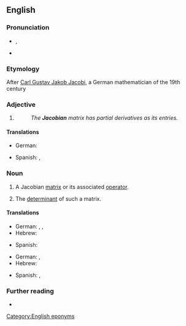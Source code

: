 ==English==

===Pronunciation===
* {{enPR|yä'kõ-bi-un}}, {{IPA|/ˈjɑː.kəʊ.bi.ən/|lang=en}}
* {{IPA|/dʒəˈkoʊbijɨn/|lang=en}}

===Etymology===
After [[w:Carl Gustav Jakob Jacobi|Carl Gustav Jakob Jacobi]], a German mathematician of the 19th century

===Adjective===
{{en-adj|-}}

# {{non-gloss definition|Used to specify certain [[mathematical]] [[object]]s named in honour of [[w:Carl Gustav Jacob Jacobi|C.&nbsp;G.&nbsp;J. Jacobi]].}}
#: ''The '''Jacobian''' matrix has partial derivatives as its entries.''

====Translations====
{{trans-top|in honor of Jacob}}
* German: {{t|de|Jacobi-}}
{{trans-mid}}
* Spanish: {{t|es|jacobiano|m|alt=jacobiano}}, {{t|es|jacobiana|f|alt=jacobiana}}
{{trans-bottom}}

===Noun===
{{en-noun}}

# {{lb|en|calculus}} A Jacobian [[matrix]] or its associated [[operator]].
# {{lb|en|calculus}} The [[determinant]] of such a matrix.

====Translations====
{{trans-top|Jacobian matrix}}
* German: {{t|de|Jacobi-Matrix|f}}, {{t|de|Funktionalmatrix|f}}, {{t|de|Ableitungsmatrix|f}}
* Hebrew: {{t|he|מטריצת יעקובי|f|tr=matrítzat ya'akóbi}}
{{trans-mid}}
* Spanish: {{t|es|matriz jacobiana|f|alt=matriz jacobiana}}
{{trans-bottom}}

{{trans-top|the determinant of the Jacobian matrix}}
* German: {{t|de|Jacobi-Determinante|f}}, {{t|de|Funktionaldeterminante|f}}
* Hebrew: {{t|he|יעקוביאן|m|tr=ya'akobián}}
{{trans-mid}}
* Spanish: {{t|es|determinante jacobiano|m|alt=determinante jacobiano}}, {{t|es|jacobiano|m|alt=jacobiano}}
{{trans-bottom}}

===Further reading===
* {{pedialite}}

[[Category:English eponyms]]